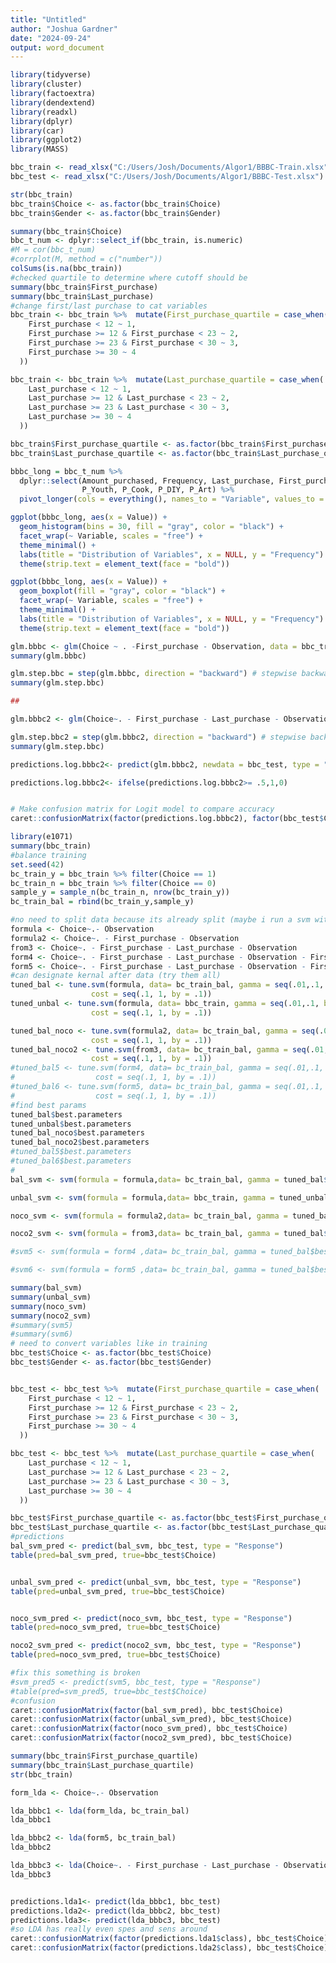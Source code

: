 ```yaml
---
title: "Untitled"
author: "Joshua Gardner"
date: "2024-09-24"
output: word_document
---
```


```r
library(tidyverse)
library(cluster) 
library(factoextra) 
library(dendextend)
library(readxl)
library(dplyr)
library(car)
library(ggplot2)
library(MASS)
```

```r
bbc_train <- read_xlsx("C:/Users/Josh/Documents/Algor1/BBBC-Train.xlsx")
bbc_test <- read_xlsx("C:/Users/Josh/Documents/Algor1/BBBC-Test.xlsx")
```

```r
str(bbc_train)
bbc_train$Choice <- as.factor(bbc_train$Choice)
bbc_train$Gender <- as.factor(bbc_train$Gender)

summary(bbc_train$Choice)
bbc_t_num <- dplyr::select_if(bbc_train, is.numeric)
#M = cor(bbc_t_num)
#corrplot(M, method = c("number"))
colSums(is.na(bbc_train))
#checked quartile to determine where cutoff should be
summary(bbc_train$First_purchase)
summary(bbc_train$Last_purchase)
#change first/last purchase to cat variables 
bbc_train <- bbc_train %>%  mutate(First_purchase_quartile = case_when(
    First_purchase < 12 ~ 1,
    First_purchase >= 12 & First_purchase < 23 ~ 2,
    First_purchase >= 23 & First_purchase < 30 ~ 3,
    First_purchase >= 30 ~ 4
  ))

bbc_train <- bbc_train %>%  mutate(Last_purchase_quartile = case_when(
    Last_purchase < 12 ~ 1,
    Last_purchase >= 12 & Last_purchase < 23 ~ 2,
    Last_purchase >= 23 & Last_purchase < 30 ~ 3,
    Last_purchase >= 30 ~ 4
  ))

bbc_train$First_purchase_quartile <- as.factor(bbc_train$First_purchase_quartile)
bbc_train$Last_purchase_quartile <- as.factor(bbc_train$Last_purchase_quartile)
```
```r
bbbc_long = bbc_t_num %>% 
  dplyr::select(Amount_purchased, Frequency, Last_purchase, First_purchase, P_Child, 
                P_Youth, P_Cook, P_DIY, P_Art) %>%
  pivot_longer(cols = everything(), names_to = "Variable", values_to = "Value")

ggplot(bbbc_long, aes(x = Value)) +
  geom_histogram(bins = 30, fill = "gray", color = "black") +
  facet_wrap(~ Variable, scales = "free") +
  theme_minimal() +
  labs(title = "Distribution of Variables", x = NULL, y = "Frequency") +
  theme(strip.text = element_text(face = "bold"))

ggplot(bbbc_long, aes(x = Value)) +
  geom_boxplot(fill = "gray", color = "black") +
  facet_wrap(~ Variable, scales = "free") +
  theme_minimal() +
  labs(title = "Distribution of Variables", x = NULL, y = "Frequency") +
  theme(strip.text = element_text(face = "bold"))
```
```r
glm.bbbc <- glm(Choice ~ . -First_purchase - Observation, data = bbc_train, family = binomial)
summary(glm.bbbc)

glm.step.bbc = step(glm.bbbc, direction = "backward") # stepwise backward elim.
summary(glm.step.bbc)

##

glm.bbbc2 <- glm(Choice~. - First_purchase - Last_purchase - Observation - First_purchase_quartile - Last_purchase_quartile, data = bbc_train, family = binomial)

glm.step.bbc2 = step(glm.bbbc2, direction = "backward") # stepwise backward elim.
summary(glm.step.bbc)

predictions.log.bbbc2<- predict(glm.bbbc2, newdata = bbc_test, type = "response")

predictions.log.bbbc2<- ifelse(predictions.log.bbbc2>= .5,1,0)


# Make confusion matrix for Logit model to compare accuracy
caret::confusionMatrix(factor(predictions.log.bbbc2), factor(bbc_test$Choice))
```



```r
library(e1071)
summary(bbc_train)
#balance training 
set.seed(42)
bc_train_y = bbc_train %>% filter(Choice == 1)
bc_train_n = bbc_train %>% filter(Choice == 0)
sample_y = sample_n(bc_train_n, nrow(bc_train_y))
bc_train_bal = rbind(bc_train_y,sample_y)

#no need to split data because its already split (maybe i run a svm with and w/out balancing)
formula <- Choice~.- Observation
formula2 <- Choice~. - First_purchase - Observation
from3 <- Choice~. - First_purchase - Last_purchase - Observation
form4 <- Choice~. - First_purchase - Last_purchase - Observation - First_purchase_quartile
form5 <- Choice~. - First_purchase - Last_purchase - Observation - First_purchase_quartile - Last_purchase_quartile
#can designate kernal after data (try them all)
tuned_bal <- tune.svm(formula, data= bc_train_bal, gamma = seq(.01,.1, by = .01),
                  cost = seq(.1, 1, by = .1))
tuned_unbal <- tune.svm(formula, data= bbc_train, gamma = seq(.01,.1, by = .01),
                  cost = seq(.1, 1, by = .1))

tuned_bal_noco <- tune.svm(formula2, data= bc_train_bal, gamma = seq(.01,.1, by = .01),
                  cost = seq(.1, 1, by = .1))
tuned_bal_noco2 <- tune.svm(from3, data= bc_train_bal, gamma = seq(.01,.1, by = .01),
                  cost = seq(.1, 1, by = .1))
#tuned_bal5 <- tune.svm(form4, data= bc_train_bal, gamma = seq(.01,.1, by = .01),
#                  cost = seq(.1, 1, by = .1))
#tuned_bal6 <- tune.svm(form5, data= bc_train_bal, gamma = seq(.01,.1, by = .01),
#                  cost = seq(.1, 1, by = .1))
#find best params
tuned_bal$best.parameters
tuned_unbal$best.parameters
tuned_bal_noco$best.parameters
tuned_bal_noco2$best.parameters
#tuned_bal5$best.parameters
#tuned_bal6$best.parameters
#
bal_svm <- svm(formula = formula,data= bc_train_bal, gamma = tuned_bal$best.parameters$cost, cost = tuned_bal$best.parameters$cost)

unbal_svm <- svm(formula = formula,data= bbc_train, gamma = tuned_unbal$best.parameters$cost, cost = tuned_unbal$best.parameters$cost)

noco_svm <- svm(formula = formula2,data= bc_train_bal, gamma = tuned_bal$best.parameters$cost, cost = tuned_bal$best.parameters$cost)

noco2_svm <- svm(formula = from3,data= bc_train_bal, gamma = tuned_bal$best.parameters$cost, cost = tuned_bal$best.parameters$cost)

#svm5 <- svm(formula = form4 ,data= bc_train_bal, gamma = tuned_bal$best.parameters$cost, cost = tuned_bal$best.parameters$cost)

#svm6 <- svm(formula = form5 ,data= bc_train_bal, gamma = tuned_bal$best.parameters$cost, cost = tuned_bal$best.parameters$cost)

summary(bal_svm)
summary(unbal_svm)
summary(noco_svm)
summary(noco2_svm)
#summary(svm5)
#summary(svm6)
# need to convert variables like in training 
bbc_test$Choice <- as.factor(bbc_test$Choice)
bbc_test$Gender <- as.factor(bbc_test$Gender)


bbc_test <- bbc_test %>%  mutate(First_purchase_quartile = case_when(
    First_purchase < 12 ~ 1,
    First_purchase >= 12 & First_purchase < 23 ~ 2,
    First_purchase >= 23 & First_purchase < 30 ~ 3,
    First_purchase >= 30 ~ 4
  ))

bbc_test <- bbc_test %>%  mutate(Last_purchase_quartile = case_when(
    Last_purchase < 12 ~ 1,
    Last_purchase >= 12 & Last_purchase < 23 ~ 2,
    Last_purchase >= 23 & Last_purchase < 30 ~ 3,
    Last_purchase >= 30 ~ 4
  ))

bbc_test$First_purchase_quartile <- as.factor(bbc_test$First_purchase_quartile)
bbc_test$Last_purchase_quartile <- as.factor(bbc_test$Last_purchase_quartile)
#predictions
bal_svm_pred <- predict(bal_svm, bbc_test, type = "Response")
table(pred=bal_svm_pred, true=bbc_test$Choice)


unbal_svm_pred <- predict(unbal_svm, bbc_test, type = "Response")
table(pred=unbal_svm_pred, true=bbc_test$Choice)


noco_svm_pred <- predict(noco_svm, bbc_test, type = "Response")
table(pred=noco_svm_pred, true=bbc_test$Choice)

noco2_svm_pred <- predict(noco2_svm, bbc_test, type = "Response")
table(pred=noco_svm_pred, true=bbc_test$Choice)

#fix this something is broken
#svm_pred5 <- predict(svm5, bbc_test, type = "Response")
#table(pred=svm_pred5, true=bbc_test$Choice)
#confusion
caret::confusionMatrix(factor(bal_svm_pred), bbc_test$Choice)
caret::confusionMatrix(factor(unbal_svm_pred), bbc_test$Choice)
caret::confusionMatrix(factor(noco_svm_pred), bbc_test$Choice)
caret::confusionMatrix(factor(noco2_svm_pred), bbc_test$Choice)
```

```r
summary(bbc_train$First_purchase_quartile)
summary(bbc_train$Last_purchase_quartile)
str(bbc_train)
```
```r
form_lda <- Choice~.- Observation

lda_bbbc1 <- lda(form_lda, bc_train_bal)
lda_bbbc1

lda_bbbc2 <- lda(form5, bc_train_bal)
lda_bbbc2

lda_bbbc3 <- lda(Choice~. - First_purchase - Last_purchase - Observation - First_purchase_quartile - Last_purchase_quartile - Amount_purchased, bc_train_bal)
lda_bbbc3


predictions.lda1<- predict(lda_bbbc1, bbc_test)
predictions.lda2<- predict(lda_bbbc2, bbc_test)
predictions.lda3<- predict(lda_bbbc3, bbc_test)
#so LDA has really even spes and sens around 
caret::confusionMatrix(factor(predictions.lda1$class), bbc_test$Choice) #this one has too much co lin prob
caret::confusionMatrix(factor(predictions.lda2$class), bbc_test$Choice)# this one 


```

